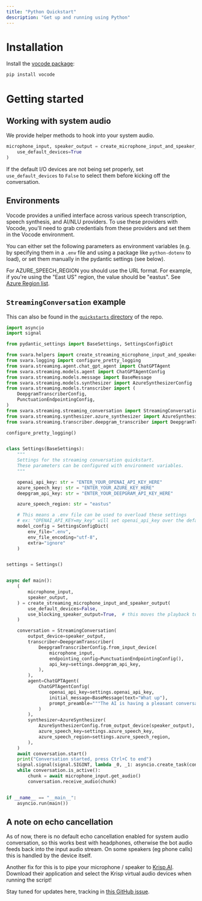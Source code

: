 ```yaml
---
title: "Python Quickstart"
description: "Get up and running using Python"
---
```


# Installation

Install the [vocode package](https://pypi.org/project/vocode/):

```bash
pip install vocode
```

# Getting started

## Working with system audio

We provide helper methods to hook into your system audio.

```python
microphone_input, speaker_output = create_microphone_input_and_speaker_output(
    use_default_devices=True
)
```

If the default I/O devices are not being set properly, set `use_default_devices` to `False` to select them before kicking off the conversation.

## Environments

Vocode provides a unified interface across various speech transcription, speech synthesis, and AI/NLU providers.
To use these providers with Vocode, you'll need to grab credentials from these providers and set them in the Vocode environment.

You can either set the following parameters as environment variables (e.g. by specifying them in a `.env` file and using a package like `python-dotenv` to load), or set them manually in the pydantic settings (see below).

For AZURE_SPEECH_REGION you should use the URL format. For example, if you're using the "East US" region, the value should be "eastus". See [Azure Region list](https://learn.microsoft.com/en-us/azure/cognitive-services/speech-service/rest-text-to-speech?tabs=streaming#prebuilt-neural-voices).

## `StreamingConversation` example

This can also be found in the [`quickstarts` directory](https://github.com/vocodedev/vocode-core/blob/main/quickstarts/streaming_conversation.py) of the repo.

```python
import asyncio
import signal

from pydantic_settings import BaseSettings, SettingsConfigDict

from svara.helpers import create_streaming_microphone_input_and_speaker_output
from svara.logging import configure_pretty_logging
from svara.streaming.agent.chat_gpt_agent import ChatGPTAgent
from svara.streaming.models.agent import ChatGPTAgentConfig
from svara.streaming.models.message import BaseMessage
from svara.streaming.models.synthesizer import AzureSynthesizerConfig
from svara.streaming.models.transcriber import (
    DeepgramTranscriberConfig,
    PunctuationEndpointingConfig,
)
from svara.streaming.streaming_conversation import StreamingConversation
from svara.streaming.synthesizer.azure_synthesizer import AzureSynthesizer
from svara.streaming.transcriber.deepgram_transcriber import DeepgramTranscriber

configure_pretty_logging()


class Settings(BaseSettings):
    """
    Settings for the streaming conversation quickstart.
    These parameters can be configured with environment variables.
    """

    openai_api_key: str = "ENTER_YOUR_OPENAI_API_KEY_HERE"
    azure_speech_key: str = "ENTER_YOUR_AZURE_KEY_HERE"
    deepgram_api_key: str = "ENTER_YOUR_DEEPGRAM_API_KEY_HERE"

    azure_speech_region: str = "eastus"

    # This means a .env file can be used to overload these settings
    # ex: "OPENAI_API_KEY=my_key" will set openai_api_key over the default above
    model_config = SettingsConfigDict(
        env_file=".env",
        env_file_encoding="utf-8",
        extra="ignore"
    )


settings = Settings()


async def main():
    (
        microphone_input,
        speaker_output,
    ) = create_streaming_microphone_input_and_speaker_output(
        use_default_devices=False,
        use_blocking_speaker_output=True,  # this moves the playback to a separate thread, set to False to use the main thread
    )

    conversation = StreamingConversation(
        output_device=speaker_output,
        transcriber=DeepgramTranscriber(
            DeepgramTranscriberConfig.from_input_device(
                microphone_input,
                endpointing_config=PunctuationEndpointingConfig(),
                api_key=settings.deepgram_api_key,
            ),
        ),
        agent=ChatGPTAgent(
            ChatGPTAgentConfig(
                openai_api_key=settings.openai_api_key,
                initial_message=BaseMessage(text="What up"),
                prompt_preamble="""The AI is having a pleasant conversation about life""",
            )
        ),
        synthesizer=AzureSynthesizer(
            AzureSynthesizerConfig.from_output_device(speaker_output),
            azure_speech_key=settings.azure_speech_key,
            azure_speech_region=settings.azure_speech_region,
        ),
    )
    await conversation.start()
    print("Conversation started, press Ctrl+C to end")
    signal.signal(signal.SIGINT, lambda _0, _1: asyncio.create_task(conversation.terminate()))
    while conversation.is_active():
        chunk = await microphone_input.get_audio()
        conversation.receive_audio(chunk)


if __name__ == "__main__":
    asyncio.run(main())
```

## A note on echo cancellation

As of now, there is no default echo cancellation enabled for system audio conversation, so this works best with headphones, otherwise the bot audio feeds back into the input audio stream. On some speakers
(eg phone calls) this is handled by the device itself.

Another fix for this is to pipe your microphone / speaker to [Krisp.AI](https://krisp.ai/). Download their application and select the Krisp virtual audio devices when running the script!

Stay tuned for updates here, tracking in [this GitHub issue](https://github.com/vocodedev/vocode-python/issues/16).
